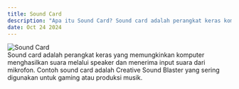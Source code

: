 ---
title: Sound Card  
description: "Apa itu Sound Card? Sound card adalah perangkat keras komputer yang digunakan untuk menghasilkan dan mengelola suara."  
date: Oct 24 2024  
---  
<div style={{ display: "flex", justifyContent: "center" }}>  
  <img src="/images/sound-card.png" alt="Sound Card" style={{ width: "400px", height: "auto" }} />  
</div>  
Sound card adalah perangkat keras yang memungkinkan komputer menghasilkan suara melalui speaker dan menerima input suara dari mikrofon. Contoh sound card adalah Creative Sound Blaster yang sering digunakan untuk gaming atau produksi musik.
